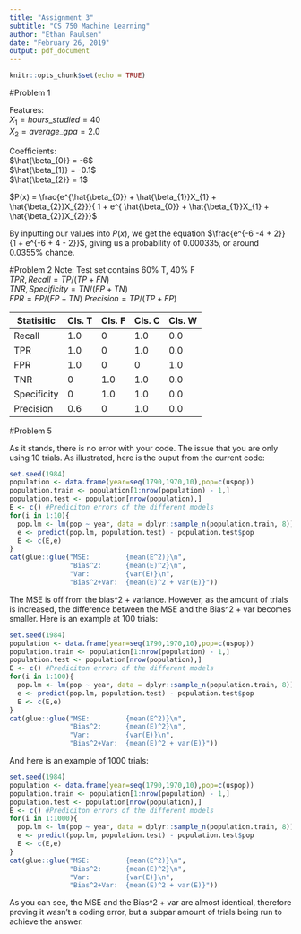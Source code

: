 ---
title: "Assignment 3"
subtitle: "CS 750 Machine Learning"
author: "Ethan Paulsen"
date: "February 26, 2019"
output: pdf_document
---

```{r setup, include=FALSE}
knitr::opts_chunk$set(echo = TRUE)
```

#Problem 1  

Features:  
  $X_{1} = hours\_studied = 40$  
  $X_{2} = average\_gpa = 2.0$  
  
Coefficients:  
  $\hat{\beta_{0}} = -6$  
  $\hat{\beta_{1}} = -0.1$  
  $\hat{\beta_{2}} = 1$  
  
$P(x) = \frac{e^{\hat{\beta_{0}} + \hat{\beta_{1}}X_{1} + \hat{\beta_{2}}X_{2}}}{ 1 + e^{ \hat{\beta_{0}} + \hat{\beta_{1}}X_{1} + \hat{\beta_{2}}X_{2}}}$  

By inputting our values into $P(x)$, we get the equation $\frac{e^{-6 -4 + 2}}{1 + e^{-6 + 4 - 2}}$, giving us a probability of 0.000335, or around 0.0355% chance.

#Problem 2
Note: Test set contains 60% T, 40% F  
$TPR, Recall = TP/(TP+FN)$  
$TNR, Specificity = TN/(FP+TN)$  
$FPR = FP/(FP+TN)$
$Precision = TP/(TP + FP)$

|Statisitic| Cls. T | Cls. F | Cls. C | Cls. W |
|--------|--------|--------|--------|--------|
| Recall |1.0     |0       |1.0     |0.0     |
| TPR    |1.0     |0       |1.0     |0.0     |
| FPR    |1.0     |0       |0       |1.0     |
| TNR    |0       |1.0     |1.0     |0.0     |
|Specificity|0    |1.0     |1.0     |0.0     |
|Precision|0.6    |0       |1.0     |0.0     |

#Problem 5

As it stands, there is no error with your code. The issue that you are only using 10 trials. As illustrated, here is the ouput from the current code:
```{r prb5, echo=FALSE}
set.seed(1984)
population <- data.frame(year=seq(1790,1970,10),pop=c(uspop))
population.train <- population[1:nrow(population) - 1,]
population.test <- population[nrow(population),]
E <- c() #Prediciton errors of the different models
for(i in 1:10){
  pop.lm <- lm(pop ~ year, data = dplyr::sample_n(population.train, 8))
  e <- predict(pop.lm, population.test) - population.test$pop
  E <- c(E,e)
}
cat(glue::glue("MSE:         {mean(E^2)}\n",
               "Bias^2:      {mean(E)^2}\n",
               "Var:         {var(E)}\n",
               "Bias^2+Var:  {mean(E)^2 + var(E)}"))
```
The MSE is off from the bias^2 + variance. However, as the amount of trials is increased, the difference between the MSE and the Bias^2 + var becomes smaller. Here is an example at 100 trials:
```{r prob5Answer, echo=FALSE}

set.seed(1984)
population <- data.frame(year=seq(1790,1970,10),pop=c(uspop))
population.train <- population[1:nrow(population) - 1,]
population.test <- population[nrow(population),]
E <- c() #Prediciton errors of the different models
for(i in 1:100){
  pop.lm <- lm(pop ~ year, data = dplyr::sample_n(population.train, 8))
  e <- predict(pop.lm, population.test) - population.test$pop
  E <- c(E,e)
}
cat(glue::glue("MSE:         {mean(E^2)}\n",
               "Bias^2:      {mean(E)^2}\n",
               "Var:         {var(E)}\n",
               "Bias^2+Var:  {mean(E)^2 + var(E)}"))
```
And here is an example of 1000 trials:
```{r prob5Answer2, echo=FALSE}

set.seed(1984)
population <- data.frame(year=seq(1790,1970,10),pop=c(uspop))
population.train <- population[1:nrow(population) - 1,]
population.test <- population[nrow(population),]
E <- c() #Prediciton errors of the different models
for(i in 1:1000){
  pop.lm <- lm(pop ~ year, data = dplyr::sample_n(population.train, 8))
  e <- predict(pop.lm, population.test) - population.test$pop
  E <- c(E,e)
}
cat(glue::glue("MSE:         {mean(E^2)}\n",
               "Bias^2:      {mean(E)^2}\n",
               "Var:         {var(E)}\n",
               "Bias^2+Var:  {mean(E)^2 + var(E)}"))
```

As you can see, the MSE and the Bias^2 + var are almost identical, therefore proving it wasn't a coding error, but a subpar amount of trials being run to achieve the answer.